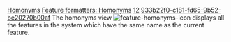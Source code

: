 [[Property:title|Homonyms]]
[[Property:link_title|Feature formatters: Homonyms]]
[[Property:weight|12]]
[[Property:uuid|933b22f0-c181-fd65-9b52-be20270b00af]]
The homonyms view  [[Image:feature-homonyms-icon]]  displays all the features in the system which have the same name as the current feature. 

{{warning| '''Caution''': This operation may take a long time if the system has a lot of classes. }}

{{seealso| '''See Also''' <br/>
[[Implementers|Implementers]]  }}




